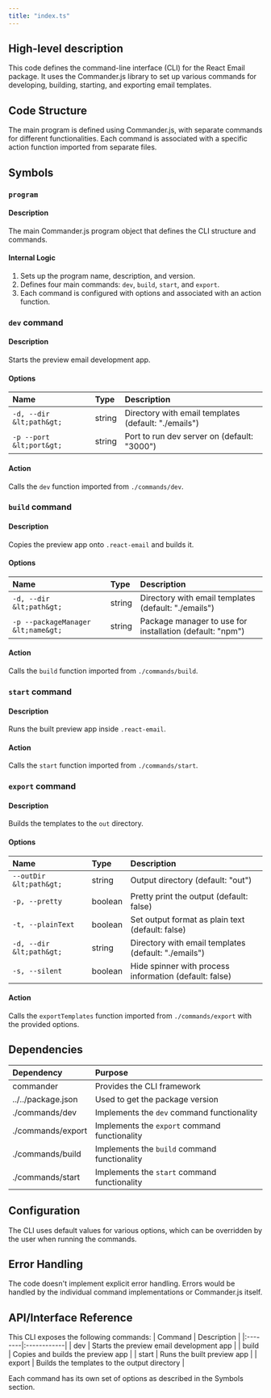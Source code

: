 ```yaml
---
title: "index.ts"
---
```


## High-level description
This code defines the command-line interface (CLI) for the React Email package. It uses the Commander.js library to set up various commands for developing, building, starting, and exporting email templates.

## Code Structure
The main program is defined using Commander.js, with separate commands for different functionalities. Each command is associated with a specific action function imported from separate files.

## Symbols

### `program`
#### Description
The main Commander.js program object that defines the CLI structure and commands.

#### Internal Logic
1. Sets up the program name, description, and version.
2. Defines four main commands: `dev`, `build`, `start`, and `export`.
3. Each command is configured with options and associated with an action function.

### `dev` command
#### Description
Starts the preview email development app.

#### Options
| Name | Type | Description |
|:-----|:-----|:------------|
| `-d, --dir &lt;path&gt;` | string | Directory with email templates (default: "./emails") |
| `-p --port &lt;port&gt;` | string | Port to run dev server on (default: "3000") |

#### Action
Calls the `dev` function imported from `./commands/dev`.

### `build` command
#### Description
Copies the preview app onto `.react-email` and builds it.

#### Options
| Name | Type | Description |
|:-----|:-----|:------------|
| `-d, --dir &lt;path&gt;` | string | Directory with email templates (default: "./emails") |
| `-p --packageManager &lt;name&gt;` | string | Package manager to use for installation (default: "npm") |

#### Action
Calls the `build` function imported from `./commands/build`.

### `start` command
#### Description
Runs the built preview app inside `.react-email`.

#### Action
Calls the `start` function imported from `./commands/start`.

### `export` command
#### Description
Builds the templates to the `out` directory.

#### Options
| Name | Type | Description |
|:-----|:-----|:------------|
| `--outDir &lt;path&gt;` | string | Output directory (default: "out") |
| `-p, --pretty` | boolean | Pretty print the output (default: false) |
| `-t, --plainText` | boolean | Set output format as plain text (default: false) |
| `-d, --dir &lt;path&gt;` | string | Directory with email templates (default: "./emails") |
| `-s, --silent` | boolean | Hide spinner with process information (default: false) |

#### Action
Calls the `exportTemplates` function imported from `./commands/export` with the provided options.

## Dependencies
| Dependency | Purpose |
|:-----------|:--------|
| commander | Provides the CLI framework |
| ../../package.json | Used to get the package version |
| ./commands/dev | Implements the `dev` command functionality |
| ./commands/export | Implements the `export` command functionality |
| ./commands/build | Implements the `build` command functionality |
| ./commands/start | Implements the `start` command functionality |

## Configuration
The CLI uses default values for various options, which can be overridden by the user when running the commands.

## Error Handling
The code doesn't implement explicit error handling. Errors would be handled by the individual command implementations or Commander.js itself.

## API/Interface Reference
This CLI exposes the following commands:
| Command | Description |
|:--------|:------------|
| dev | Starts the preview email development app |
| build | Copies and builds the preview app |
| start | Runs the built preview app |
| export | Builds the templates to the output directory |

Each command has its own set of options as described in the Symbols section.